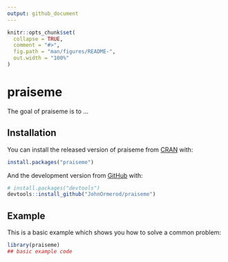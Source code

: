 ```yaml
---
output: github_document
---
```


<!-- README.md is generated from README.Rmd. Please edit that file -->

```r
knitr::opts_chunk$set(
  collapse = TRUE,
  comment = "#>",
  fig.path = "man/figures/README-",
  out.width = "100%"
)
```
# praiseme

<!-- badges: start -->
<!-- badges: end -->

The goal of praiseme is to ...

## Installation

You can install the released version of praiseme from [CRAN](https://CRAN.R-project.org) with:

``` r
install.packages("praiseme")
```

And the development version from [GitHub](https://github.com/) with:

``` r
# install.packages("devtools")
devtools::install_github("JohnOrmerod/praiseme")
```
## Example

This is a basic example which shows you how to solve a common problem:

```r
library(praiseme)
## basic example code
```

 
